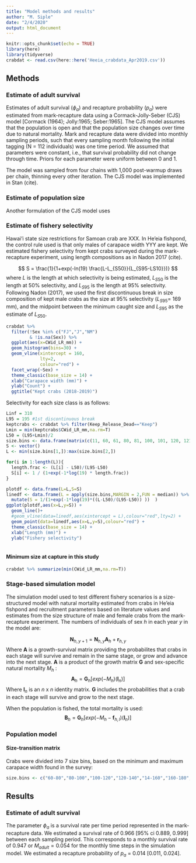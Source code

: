 ```yaml
---
title: "Model methods and results"
author: "M. Siple"
date: "2/4/2020"
output: html_document
---
```


```r
knitr::opts_chunk$set(echo = TRUE)
library(here)
library(tidyverse)
crabdat <- read.csv(here::here('Heeia_crabdata_Apr2019.csv'))

```

## Methods


### Estimate of adult survival

Estimates of adult survival ($\phi_a$) and recapture probability ($p_a$) were estimated from mark-recapture data using a Cormack-Jolly-Seber (CJS) model [Cormack (1964); Jolly:1965; Seber:1965]. The CJS model assumes that the population is open and that the population size changes over time due to natural mortality. Mark and recapture data were divided into monthly sampling periods, such that every sampling month following the initial tagging (N = 112 individuals) was one time period. We assumed that parameters were constant, i.e., that survival probability did not change through time. Priors for each parameter were uniform between 0 and 1.

The model was sampled from four chains with 1,000 post-warmup draws per chain, thinning every other iteration. The CJS model was implemented in Stan (cite).

### Estimate of population size
Another formulation of the CJS model uses 

### Estimate of fishery selectivity

Hawai‘i state size restrictions for Samoan crab are XXX. In He'eia fishpond, the control rule used is that only males of carapace width YYY are kept. We estimated fishery selectivity from kept crabs surveyed during the mark-recapture experiment, using length compositions as in Nadon 2017 (cite). 

$$
S = \frac{1}{1+exp(-ln(19) \frac{L-L_{S50}}{L_{S95-LS10}})}
$$
where $L$ is the length at which selectivity is being estimated, $L_{S50}$ is the length at 50% selectivity, and $L_{S95}$ is the length at 95% selectivity. Following Nadon (2017), we used the first discontinuous break in size composition of kept male crabs as the size at 95% selectivity ($L_{S95}$= 169 mm), and the midpoint between the minimum caught size and $L_{S95}$ as the estimate of $L_{S50}$.

```r
crabdat %>%
  filter(!Sex %in% c("FJ","J","NM")
         & !is.na(Sex)) %>%
  ggplot(aes(x=CWid_LR_mm)) + 
  geom_histogram(bins=30) +
  geom_vline(xintercept = 160,
             lty=2,
             colour="red") +
  facet_wrap(~Sex) +
  theme_classic(base_size = 14) +
  xlab("Carapace width (mm)") +
  ylab("Count") +
  ggtitle("Kept crabs (2018-2019)")
```
Selectivity for each size class is as follows:
```r
Linf = 310
L95 = 195 #1st discontinuous break
keptcrabs <- crabdat %>% filter(Keep_Release_Dead=="Keep")
Lmin = min(keptcrabs$CWid_LR_mm,na.rm=T)
L50 = (L95+Lmin)/2
size.bins <- data.frame(matrix(c(11, 60, 61, 80, 81, 100, 101, 120, 121, 140,141, 160, 161, 180, 181, Linf, Linf + 1, 250), nrow = 2))
S <- vector()
L <- min(size.bins[1,]):max(size.bins[2,])

for(i in 1:length(L)){
  length.frac <- (L[i] - L50)/(L95-L50)
  S[i] <- 1 / (1+exp(-1*log(19) * length.frac))
}

plotdf <- data.frame(L=L,S=S)
linedf <- data.frame(L = apply(size.bins,MARGIN = 2,FUN = median)) %>% 
  mutate(S = 1/(1+exp(-1*log(19)*((L-L50)/(L95-L50)) ))  )
ggplot(plotdf,aes(x=L,y=S)) +
  geom_line()+
  #geom_vline(data=linedf,aes(xintercept = L),colour="red",lty=2) +
  geom_point(data=linedf,aes(x=L,y=S),colour="red") +
  theme_classic(base_size = 14) +
  xlab("Length (mm)") +
  ylab("Fishery selectivity")
 
```
#### Minimum size at capture in this study
```r
crabdat %>% summarize(min(CWid_LR_mm,na.rm=T))
```

### Stage-based simulation model

The simulation model used to test different fishery scenarios is a size-structured model with natural mortality estimated from crabs in He'eia fishpond and recruitment parameters based on literature values and estimates from the size structure of male and female crabs from the mark-recapture experiment. The numbers of individuals of sex $h$ in each year $y$ in the model are:

$$
\textbf{N}_{h,y+1} = \textbf{N}_{h,y}\textbf{A}_h + \textbf{r}_{h,y}
$$
Where $\textbf{A}$ is a growth-survival matrix providing the probabilites that crabs in each stage will survive and remain in the same stage, or grow and advance into the next stage. $\textbf{A}$ is a product of the growth matrix $\textbf{G}$ and sex-specific natural mortality $M_h$ :
$$
\textbf{A}_{h} = \textbf{G}_{h}[exp(-M_h)(\textbf{I}_n)]
$$
Where $\textbf{I}_n$ is an $n$ x $n$ identity matrix. $\textbf{G}$ includes the probabilities that a crab in each stage will survive and grow to the next stage. 

When the population is fished, the total mortality is used:
$$
\textbf{B}_{h} = \textbf{G}_{h}[exp(-M_h-\textbf{f}_{h,l})(\textbf{I}_n)]
$$


### Population model
#### Size-transition matrix
Crabs were divided into 7 size bins, based on the minimum and maximum carapace width found in the survey:

```r
size.bins <- c("60-80","80-100","100-120","120-140","14-160","160-180","180-200")

```

## Results

### Estimate of adult survival
The parameter $\phi_a$ is a survival rate per time period represented in the mark-recapture data. We estimated a survival rate of 0.966 [95% ci 0.889, 0.999] between each sampling period. This corresponds to a monthly survival rate of 0.947 or $M_{adult} = 0.054$ for the monthly time steps in the simulation model. We estimated a recapture probability of $p_a$ = 0.014 [0.011, 0.024].  